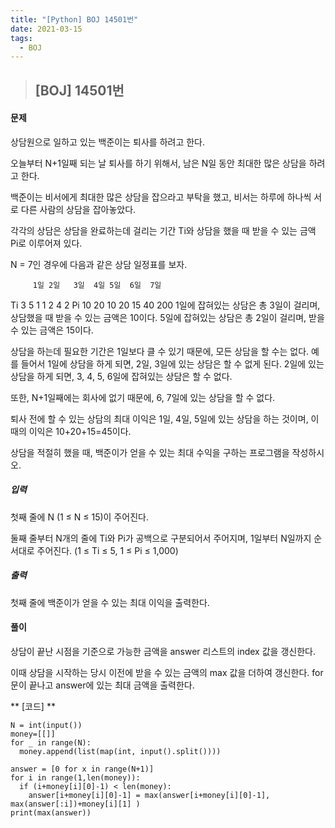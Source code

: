 ```yaml
---
title: "[Python] BOJ 14501번"
date: 2021-03-15
tags:
  - BOJ
---
```


> ## [BOJ] 14501번 

#### 문제
상담원으로 일하고 있는 백준이는 퇴사를 하려고 한다.

오늘부터 N+1일째 되는 날 퇴사를 하기 위해서, 남은 N일 동안 최대한 많은 상담을 하려고 한다.

백준이는 비서에게 최대한 많은 상담을 잡으라고 부탁을 했고, 비서는 하루에 하나씩 서로 다른 사람의 상담을 잡아놓았다.

각각의 상담은 상담을 완료하는데 걸리는 기간 Ti와 상담을 했을 때 받을 수 있는 금액 Pi로 이루어져 있다.

N = 7인 경우에 다음과 같은 상담 일정표를 보자.

 	     1일	2일	 3일  4일	5일	6일	7일
  Ti	  3	   5	  1	  1 	2	  4	  2
  Pi	  10	 20	 10	 20	  15	40	200
1일에 잡혀있는 상담은 총 3일이 걸리며, 상담했을 때 받을 수 있는 금액은 10이다. 5일에 잡혀있는 상담은 총 2일이 걸리며, 받을 수 있는 금액은 15이다.

상담을 하는데 필요한 기간은 1일보다 클 수 있기 때문에, 모든 상담을 할 수는 없다. 예를 들어서 1일에 상담을 하게 되면, 2일, 3일에 있는 상담은 할 수 없게 된다. 2일에 있는 상담을 하게 되면, 3, 4, 5, 6일에 잡혀있는 상담은 할 수 없다.

또한, N+1일째에는 회사에 없기 때문에, 6, 7일에 있는 상담을 할 수 없다.

퇴사 전에 할 수 있는 상담의 최대 이익은 1일, 4일, 5일에 있는 상담을 하는 것이며, 이때의 이익은 10+20+15=45이다.

상담을 적절히 했을 때, 백준이가 얻을 수 있는 최대 수익을 구하는 프로그램을 작성하시오.
##### 입력
첫째 줄에 N (1 ≤ N ≤ 15)이 주어진다.

둘째 줄부터 N개의 줄에 Ti와 Pi가 공백으로 구분되어서 주어지며, 1일부터 N일까지 순서대로 주어진다. (1 ≤ Ti ≤ 5, 1 ≤ Pi ≤ 1,000)
##### 출력
첫째 줄에 백준이가 얻을 수 있는 최대 이익을 출력한다.

#### **풀이**
상담이 끝난 시점을 기준으로 가능한 금액을 answer 리스트의 index 값을 갱신한다.

이때 상담을 시작하는 당시 이전에 받을 수 있는 금액의 max 값을 더하여 갱신한다.
for 문이 끝나고 answer에 있는 최대 금액을 출력한다.

** [코드] **

    N = int(input())
    money=[[]]
    for _ in range(N):
      money.append(list(map(int, input().split())))

    answer = [0 for x in range(N+1)]
    for i in range(1,len(money)):
      if (i+money[i][0]-1) < len(money):
        answer[i+money[i][0]-1] = max(answer[i+money[i][0]-1], max(answer[:i])+money[i][1] )
    print(max(answer))